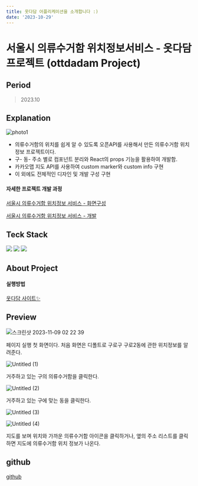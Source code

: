 ```yaml
---
title: 옷다담 어플리케이션을 소개합니다 :)
date: '2023-10-29'
---
```


# 서울시 의류수거함 위치정보서비스 - 옷다담 프로젝트 (ottdadam Project)

## Period

> 2023.10

## Explanation

![photo1](https://github.com/murramge/seoul_clothingBin_ottdadam/assets/60298173/b80f830d-e751-471f-8391-6061b7990bb3)

- 의류수거함의 위치를 쉽게 알 수 있도록 오픈API를 사용해서 만든 의류수거함 위치정보 프로젝트이다.
- 구- 동- 주소 별로 컴포넌트 분리와 React의 props 기능을 활용하여 개발함.
- 카카오맵 지도 API를 사용하여 custom marker와 custom info 구현
- 이 외에도 전체적인 디자인 및 개발 구성 구현

#### 자세한 프로젝트 개발 과정

[서울시 의류수거함 위치정보 서비스 - 화면구성](https://coding-god-life.tistory.com/90)

[서울시 의류수거함 위치정보 서비스 - 개발](https://coding-god-life.tistory.com/92)

## Teck Stack

<img src="https://img.shields.io/badge/JavaScript-F7DF1E?style=flat-square&logo=JavaScript&logoColor=white" />

<img src="https://img.shields.io/badge/REACT-8DD6F9?style=flat-square&logo=REACT&logoColor=white" />

<img src="https://img.shields.io/badge/CSS-CC6699?style=flat-square&logo=CSS3&logoColor=white" />

## About Project

#### 실행방법

[옷다담 사이트✨](http://158.179.194.191:3000/)

## Preview

![스크린샷 2023-11-09 02 22 39](https://github.com/murramge/seoul_clothingBin_ottdadam/assets/60298173/5fd831a5-6bcc-4c0a-9d6f-f4d828be4625)

페이지 실행 첫 화면이다. 처음 화면은 디폴트로 구로구 구로2동에 관한 위치정보를 알려준다.

![Untitled (1)](https://github.com/murramge/seoul_clothingBin_ottdadam/assets/60298173/db08a8e5-4a41-4ad5-8e14-78dfc04771d7)

거주하고 있는 구의 의류수거함을 클릭한다.

![Untitled (2)](https://github.com/murramge/seoul_clothingBin_ottdadam/assets/60298173/c7f7164a-c732-4300-844a-3540e81af919)

거주하고 있는 구에 맞는 동을 클릭한다.

![Untitled (3)](https://github.com/murramge/seoul_clothingBin_ottdadam/assets/60298173/7b41449b-e2fa-4545-94a2-ed70873b37f3)

![Untitled (4)](https://github.com/murramge/seoul_clothingBin_ottdadam/assets/60298173/662b1ace-a80e-4aa7-82e6-a3d86623768c)

지도를 보며 위치와 가까운 의류수거함 아이콘을 클릭하거나,
옆의 주소 리스트를 클릭하면 지도에 의류수거함 위치 정보가 나온다.

## github

[github](https://github.com/murramge/seoul_clothingBin_ottdadam)
